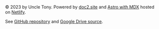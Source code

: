 © 2023 by Uncle Tony. Powered by [doc2.site](https://doc2.site/) and [Astro with MDX](https://astro.build/) hosted on [Netlify](http://netlify.com/).

See [GitHub repository](https://github.com/doc2-site-bot/uncle-tonys-astro-mdx) and [Google Drive source](https://drive.google.com/drive/folders/1yAR0vQ6Di6va7X4Rtd-004iajFdNSH_v).
